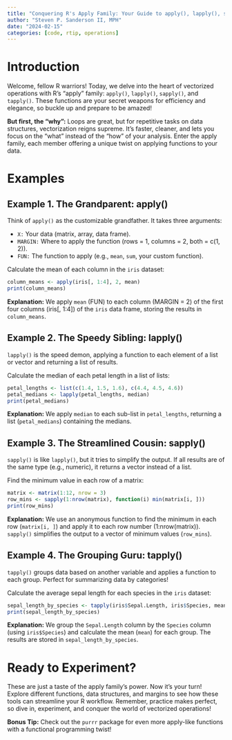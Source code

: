 ```yaml
---
title: "Conquering R's Apply Family: Your Guide to apply(), lapply(), sapply(), and tapply()"
author: "Steven P. Sanderson II, MPH"
date: "2024-02-15"
categories: [code, rtip, operations]
---
```


# Introduction

Welcome, fellow R warriors! Today, we delve into the heart of vectorized operations with R's "apply" family: `apply()`, `lapply()`, `sapply()`, and `tapply()`. These functions are your secret weapons for efficiency and elegance, so buckle up and prepare to be amazed!

**But first, the "why":** Loops are great, but for repetitive tasks on data structures, vectorization reigns supreme. It's faster, cleaner, and lets you focus on the "what" instead of the "how" of your analysis. Enter the apply family, each member offering a unique twist on applying functions to your data.

# Examples

## Example 1. The Grandparent: apply()

Think of `apply()` as the customizable grandfather. It takes three arguments:

*   `X:` Your data (matrix, array, data frame).
*   `MARGIN:` Where to apply the function (rows = 1, columns = 2, both = c(1, 2)).
*   `FUN:` The function to apply (e.g., `mean`, `sum`, your custom function).

Calculate the mean of each column in the `iris` dataset:

```r
column_means <- apply(iris[, 1:4], 2, mean)
print(column_means)
```

**Explanation:** We apply `mean` (FUN) to each column (MARGIN = 2) of the first four columns (iris[, 1:4]) of the `iris` data frame, storing the results in `column_means`.

## Example 2. The Speedy Sibling: lapply()

`lapply()` is the speed demon, applying a function to each element of a list or vector and returning a list of results.

Calculate the median of each petal length in a list of lists:

```r
petal_lengths <- list(c(1.4, 1.5, 1.6), c(4.4, 4.5, 4.6))
petal_medians <- lapply(petal_lengths, median)
print(petal_medians)
```

**Explanation:** We apply `median` to each sub-list in `petal_lengths`, returning a list (`petal_medians`) containing the medians.

## Example 3. The Streamlined Cousin: sapply()

`sapply()` is like `lapply()`, but it tries to simplify the output. If all results are of the same type (e.g., numeric), it returns a vector instead of a list.

Find the minimum value in each row of a matrix:

```r
matrix <- matrix(1:12, nrow = 3)
row_mins <- sapply(1:nrow(matrix), function(i) min(matrix[i, ]))
print(row_mins)
```

**Explanation:** We use an anonymous function to find the minimum in each row (`matrix[i, ]`) and apply it to each row number (1:nrow(matrix)). `sapply()` simplifies the output to a vector of minimum values (`row_mins`).

## Example 4. The Grouping Guru: tapply()

`tapply()` groups data based on another variable and applies a function to each group. Perfect for summarizing data by categories!

Calculate the average sepal length for each species in the `iris` dataset:

```r
sepal_length_by_species <- tapply(iris$Sepal.Length, iris$Species, mean)
print(sepal_length_by_species)
```

**Explanation:** We group the `Sepal.Length` column by the `Species` column (using `iris$Species`) and calculate the mean (`mean`) for each group. The results are stored in `sepal_length_by_species`.

# Ready to Experiment?

These are just a taste of the apply family's power. Now it's your turn! Explore different functions, data structures, and margins to see how these tools can streamline your R workflow. Remember, practice makes perfect, so dive in, experiment, and conquer the world of vectorized operations!

**Bonus Tip:** Check out the `purrr` package for even more apply-like functions with a functional programming twist!